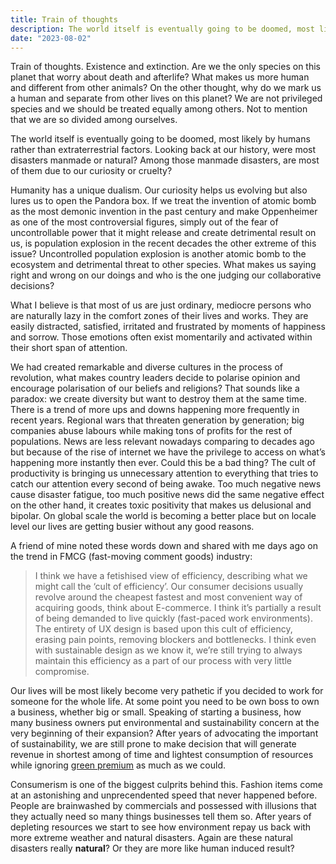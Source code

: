 ```yaml
---
title: Train of thoughts
description: The world itself is eventually going to be doomed, most likely by humans rather than extraterrestrial factors. Looking back at our history, were most disasters manmade or natural? Among those manmade disasters, are most of them due to our curiosity or cruelty? 
date: "2023-08-02"
---
```


Train of thoughts. Existence and extinction. Are we the only species on this planet that worry about death and afterlife? What makes us more human and different from other animals? On the other thought, why do we mark us a human and separate from other lives on this planet? We are not privileged species and we should be treated equally among others. Not to mention that we are so divided among ourselves. 

The world itself is eventually going to be doomed, most likely by humans rather than extraterrestrial factors. Looking back at our history, were most disasters manmade or natural? Among those manmade disasters, are most of them due to our curiosity or cruelty? 

Humanity has a unique dualism. Our curiosity helps us evolving but also lures us to open the Pandora box. If we treat the invention of atomic bomb as the most demonic invention in the past century and make Oppenheimer as one of the most controversial figures, simply out of the fear of uncontrollable power that it might release and create detrimental result on us, is population explosion in the recent decades the other extreme of this issue? Uncontrolled population explosion is another atomic bomb to the ecosystem and detrimental threat to other species. What makes us saying right and wrong on our doings and who is the one judging our collaborative decisions? 

What I believe is that most of us are just ordinary, mediocre persons who are naturally lazy in the comfort zones of their lives and works. They are easily distracted, satisfied, irritated and frustrated by moments of happiness and sorrow. Those emotions often exist momentarily and activated within their short span of attention.   

We had created remarkable and diverse cultures in the process of revolution, what makes country leaders decide to polarise opinion and encourage polarisation of our beliefs and religions? That sounds like a paradox: we create diversity but want to destroy them at the same time. There is a trend of more ups and downs happening more frequently in recent years. Regional wars that threaten generation by generation; big companies abuse labours while making tons of profits for the rest of populations. News are less relevant nowadays comparing to decades ago but because of the rise of internet we have the privilege to access on what’s happening more instantly then ever. Could this be a bad thing? The cult of productivity is bringing us unnecessary attention to everything that tries to catch our attention every second of being awake. Too much negative news cause disaster fatigue, too much positive news did the same negative effect on the other hand, it creates toxic positivity that makes us delusional and bipolar.  On global scale the world is becoming a better place but on locale level our lives are getting busier without any good reasons. 

A friend of mine noted these words down and shared with me days ago on the trend in FMCG (fast-moving comment goods) industry:

> I think we have a fetishised view of efficiency, describing what we might call the ‘cult of efficiency’. Our consumer decisions usually revolve around the cheapest fastest and most convenient way of acquiring goods, think about E-commerce. I think it’s partially a result of being demanded to live quickly (fast-paced work environments). The entirety of UX design is based upon this cult of efficiency, erasing pain points, removing blockers and bottlenecks. I think even with sustainable design as we know it, we’re still trying to always maintain this  efficiency as a part of our process with very little compromise.

Our lives will be most likely become very pathetic if you decided to work for someone for the whole life. At some point you need to be own boss to own a business, whether big or small. Speaking of starting a business, how many business owners put environmental and sustainability concern at the very beginning of their expansion? After years of advocating the important of sustainability, we are still prone to make decision that will generate revenue in shortest among of time and lightest consumption of resources while ignoring [green premium](https://breakthroughenergy.org/our-approach/the-green-premium/) as much as we could. 

Consumerism is one of the biggest culprits behind this. Fashion items come at an astonishing and unprecendented speed that never happened before. People are brainwashed by commercials and possessed with illusions that they actually need so many things businesses tell them so. After years of depleting resources we start to see how environment repay us back with more extreme weather and natural disasters. Again are these natural disasters really **natural**? Or they are more like human induced result? 